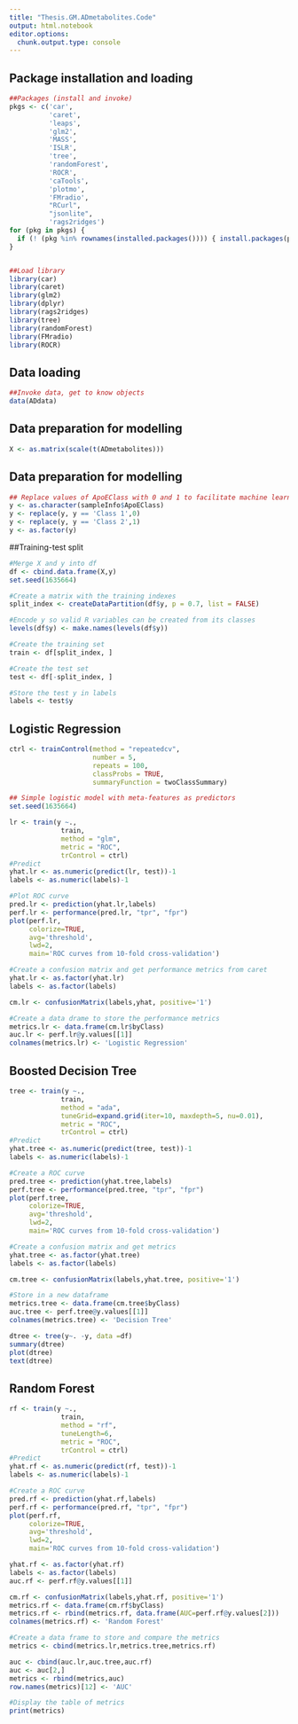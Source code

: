 ```yaml
---
title: "Thesis.GM.ADmetabolites.Code"
output: html.notebook
editor.options: 
  chunk.output.type: console
---
```


## Package installation and loading

```r
##Packages (install and invoke)
pkgs <- c('car',
          'caret',
          'leaps',
          'glm2',
          'MASS',
          'ISLR',
          'tree',
          'randomForest',
          'ROCR',
          'caTools',
          'plotmo',
          'FMradio',
          "RCurl",
          "jsonlite",
          'rags2ridges')
for (pkg in pkgs) {
  if (! (pkg %in% rownames(installed.packages()))) { install.packages(pkg) }
}


##Load library
library(car)
library(caret)
library(glm2)
library(dplyr)
library(rags2ridges)
library(tree)
library(randomForest)
library(FMradio)
library(ROCR)
```

## Data loading

```r
##Invoke data, get to know objects
data(ADdata)
```

## Data preparation for modelling

```r
X <- as.matrix(scale(t(ADmetabolites)))
```

## Data preparation for modelling
```r
## Replace values of ApoEClass with 0 and 1 to facilitate machine learning
y <- as.character(sampleInfo$ApoEClass)
y <- replace(y, y == 'Class 1',0)
y <- replace(y, y == 'Class 2',1)
y <- as.factor(y)
```

##Training-test split
```r
#Merge X and y into df
df <- cbind.data.frame(X,y)
set.seed(1635664)

#Create a matrix with the training indexes
split_index <- createDataPartition(df$y, p = 0.7, list = FALSE)

#Encode y so valid R variables can be created from its classes
levels(df$y) <- make.names(levels(df$y))

#Create the training set
train <- df[split_index, ]

#Create the test set
test <- df[-split_index, ]

#Store the test y in labels
labels <- test$y
```

## Logistic Regression

```r
ctrl <- trainControl(method = "repeatedcv",
                     number = 5,
                     repeats = 100,
                     classProbs = TRUE,
                     summaryFunction = twoClassSummary)

## Simple logistic model with meta-features as predictors
set.seed(1635664)

lr <- train(y ~.,
             train,
             method = "glm",
             metric = "ROC",
             trControl = ctrl)
#Predict
yhat.lr <- as.numeric(predict(lr, test))-1
labels <- as.numeric(labels)-1

#Plot ROC curve
pred.lr <- prediction(yhat.lr,labels)
perf.lr <- performance(pred.lr, "tpr", "fpr")
plot(perf.lr,
     colorize=TRUE,
     avg='threshold',
     lwd=2,
     main='ROC curves from 10-fold cross-validation')

#Create a confusion matrix and get performance metrics from caret
yhat.lr <- as.factor(yhat.lr)
labels <- as.factor(labels)

cm.lr <- confusionMatrix(labels,yhat, positive='1')

#Create a data drame to store the performance metrics
metrics.lr <- data.frame(cm.lr$byClass)
auc.lr <- perf.lr@y.values[[1]]
colnames(metrics.lr) <- 'Logistic Regression'
```

## Boosted Decision Tree

```r
tree <- train(y ~.,
             train,
             method = "ada",
             tuneGrid=expand.grid(iter=10, maxdepth=5, nu=0.01),
             metric = "ROC",
             trControl = ctrl)
#Predict
yhat.tree <- as.numeric(predict(tree, test))-1
labels <- as.numeric(labels)-1

#Create a ROC curve
pred.tree <- prediction(yhat.tree,labels)
perf.tree <- performance(pred.tree, "tpr", "fpr")
plot(perf.tree,
     colorize=TRUE,
     avg='threshold',
     lwd=2,
     main='ROC curves from 10-fold cross-validation')

#Create a confusion matrix and get metrics
yhat.tree <- as.factor(yhat.tree)
labels <- as.factor(labels)

cm.tree <- confusionMatrix(labels,yhat.tree, positive='1')

#Store in a new dataframe
metrics.tree <- data.frame(cm.tree$byClass)
auc.tree <- perf.tree@y.values[[1]]
colnames(metrics.tree) <- 'Decision Tree'
```

```r
dtree <- tree(y~. -y, data =df)
summary(dtree)
plot(dtree)
text(dtree)
```

## Random Forest

```r
rf <- train(y ~.,
             train,
             method = "rf",
             tuneLength=6,
             metric = "ROC",
             trControl = ctrl)
#Predict
yhat.rf <- as.numeric(predict(rf, test))-1
labels <- as.numeric(labels)-1

#Create a ROC curve
pred.rf <- prediction(yhat.rf,labels)
perf.rf <- performance(pred.rf, "tpr", "fpr")
plot(perf.rf,
     colorize=TRUE,
     avg='threshold',
     lwd=2,
     main='ROC curves from 10-fold cross-validation')

yhat.rf <- as.factor(yhat.rf)
labels <- as.factor(labels)
auc.rf <- perf.rf@y.values[[1]]

cm.rf <- confusionMatrix(labels,yhat.rf, positive='1')
metrics.rf <- data.frame(cm.rf$byClass)
metrics.rf <- rbind(metrics.rf, data.frame(AUC=perf.rf@y.values[2]))
colnames(metrics.rf) <- 'Random Forest'
```

```r
#Create a data frame to store and compare the metrics
metrics <- cbind(metrics.lr,metrics.tree,metrics.rf)

auc <- cbind(auc.lr,auc.tree,auc.rf)
auc <- auc[2,]
metrics <- rbind(metrics,auc)
row.names(metrics)[12] <- 'AUC'

#Display the table of metrics
print(metrics)
```
